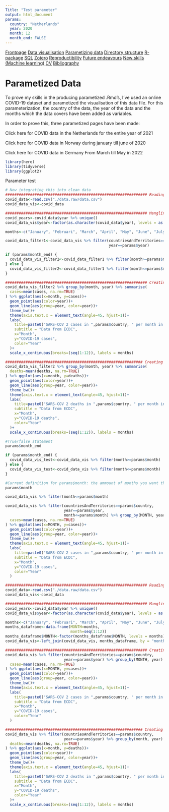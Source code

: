 ```yaml
---
Title: "Test parameter"
output: html_document
params:
  country: "Netherlands"
  year: 2020
  month: 12
  month_end: FALSE
---
```


<body id="start">
<div class="topnav">
  <a href='index.html#Frontpage'>Frontpage</a>
  <a href='data-visualisation.html#data-visualisation'>Data visualisation</a>
  <a href='parametized-data.html#parametized-data'>Parametizing data</a>
  <a href='directory-structure.html#directory-structure'>Directory structure</a>
  <a href='creating-a-r-package.html#creating-a-r-package'>R-package</a>
  <a href='sql.html#SQL'>SQL</a>
  <a href='bibliography-using-zotero.html#Bibliography using Zotero'>Zotero</a>
  <a href='open-reproductibility-analysis.html#open-reproductibility-analysis'>Reproductibility</a>
  <a href='future-endeavours.html#future-endeavours'>Future endeavours</a>
  <a href='new-skills.html#New-skills'>New skills (Machine learning)<a/>
  <a href='cv.html#cv'>CV</a>
  <a href='bibliography.html#bibliography'>Bibliography</a>
</div>

# Parametized Data

To prove my skills in the producing parametized .Rmd's, I've used an online COVID-19 dataset and parametized the visualisation of this data file. For this parameterization, the country of the data, the year of the data and the months which the data covers have been added as variables. 

In order to prove this, three parametized pages have been made: 

Click here for COVID data in the Netherlands for the entire year of 2021

Click here for COVID data in Norway during january till june of 2020

Click here for COVID data in Germany From March till May in 2022

```r
library(here)
library(tidyverse)
library(ggplot2)
```

Parameter test 

```r
# Now integrating this into clean data
############################################################### Reading data
covid_data<-read.csv("./data.raw/data.csv")
covid_data_vis<-covid_data

############################################################### Mangling data
covid_years<-covid_data$year %>% unique()
covid_data_vis$year<-factor(as.character(covid_data$year), levels = as.character(covid_years)) #Making year a factor so it colours nicely instead of using a gradiant

months<-c("January", "Februari", "March", "April", "May", "June", "July", "August", "September", "October", "November", "December") #Storing months to plaster on x-axis

covid_data_filter1<-covid_data_vis %>% filter(countriesAndTerritories==params$country, #Filtering for countries and year
                                              year==params$year)

if (params$month_end) {
  covid_data_vis_filter2<-covid_data_filter1 %>% filter(month>=params$month)           #Filter for month based on if month_end is TRUE or FALSE
} else {
  covid_data_vis_filter2<-covid_data_filter1 %>% filter(month<=params$month)
}

############################################################### Creating visualisation: Cases per month
covid_data_vis_filter2 %>% group_by(month, year) %>% summarise(
  cases=mean(cases, na.rm=TRUE)
) %>% ggplot(aes(x=month, y=cases))+
  geom_point(aes(color=year))+
  geom_line(aes(group=year, color=year))+
  theme_bw()+
  theme(axis.text.x = element_text(angle=45, hjust=1))+
  labs(
    title=paste0("SARS-COV 2 cases in ",params$country, " per month in ", params$year),
    subtitle = "Data from ECDC",
    x="Month",
    y="COVID-19 cases",
    color="Year"
  )+
  scale_x_continuous(breaks=(seq(1:12)), labels = months)

############################################################# Creating visualisation: Deaths per month
covid_data_vis_filter2 %>% group_by(month, year) %>% summarise(
  deaths=mean(deaths, na.rm=TRUE)
) %>% ggplot(aes(x=month, y=deaths))+
  geom_point(aes(color=year))+
  geom_line(aes(group=year, color=year))+
  theme_bw()+
  theme(axis.text.x = element_text(angle=45, hjust=1))+
  labs(
    title=paste0("SARS-COV 2 deaths in ",params$country, " per month in ", params$year),
    subtitle = "Data from ECDC",
    x="Month",
    y="COVID-19 deaths",
    color="Year"
  )+
  scale_x_continuous(breaks=(seq(1:12)), labels = months)
```


```r
#True/false statement
params$month_end

if (params$month_end) {
  covid_data_vis_test<-covid_data_vis %>% filter(month>=params$month)
} else {
  covid_data_vis_test<-covid_data_vis %>% filter(month<=params$month)
}
```

```r
#Current definition for params$month: the ammount of months you want the graph to showcase
params$month

covid_data_vis %>% filter(month<=params$month)

covid_data_vis %>% filter(countriesAndTerritories==params$country,
                          year==params$year,
                          month<=params$month) %>% group_by(MONTH, year) %>% summarise(
  cases=mean(cases, na.rm=TRUE)
) %>% ggplot(aes(x=MONTH, y=cases))+
  geom_point(aes(color=year))+
  geom_line(aes(group=year, color=year))+
  theme_bw()+
  theme(axis.text.x = element_text(angle=45, hjust=1))+
  labs(
    title=paste0("SARS-COV 2 cases in ",params$country, " per month in ", params$year),
    subtitle = "Data from ECDC",
    x="Month",
    y="COVID-19 cases",
    color="Year"
  )
```


```r
############################################################### Reading data
covid_data<-read.csv("./data.raw/data.csv")
covid_data_vis<-covid_data

############################################################### Mangling data
covid_years<-covid_data$year %>% unique()
covid_data_vis$year<-factor(as.character(covid_data$year), levels = as.character(covid_years))

months<-c("January", "Februari", "March", "April", "May", "June", "July", "August", "September", "October", "November", "December")
months_dataframe<-data.frame(MONTH=months,
                             month=seq(1:12))
months_dataframe$MONTH<-factor(months_dataframe$MONTH, levels = months)
covid_data_vis<-left_join(covid_data_vis, months_dataframe, by = "month")

############################################################### Creating visualisation: Cases per month
covid_data_vis %>% filter(countriesAndTerritories==params$country,
                          year==params$year) %>% group_by(MONTH, year) %>% summarise(
  cases=mean(cases, na.rm=TRUE)
) %>% ggplot(aes(x=MONTH, y=cases))+
  geom_point(aes(color=year))+
  geom_line(aes(group=year, color=year))+
  theme_bw()+
  theme(axis.text.x = element_text(angle=45, hjust=1))+
  labs(
    title=paste0("SARS-COV 2 cases in ",params$country, " per month in ", params$year),
    subtitle = "Data from ECDC",
    x="Month",
    y="COVID-19 cases",
    color="Year"
  )

############################################################# Creating visualisation: Deaths per month
covid_data_vis %>% filter(countriesAndTerritories==params$country,
                          year==params$year) %>% group_by(month, year) %>% summarise(
  deaths=mean(deaths, na.rm=TRUE)
) %>% ggplot(aes(x=month, y=deaths))+
  geom_point(aes(color=year))+
  geom_line(aes(group=year, color=year))+
  theme_bw()+
  theme(axis.text.x = element_text(angle=45, hjust=1))+
  labs(
    title=paste0("SARS-COV 2 deaths in ",params$country, " per month in ", params$year),
    subtitle = "Data from ECDC",
    x="Month",
    y="COVID-19 deaths",
    color="Year"
  )+
  scale_x_continuous(breaks=(seq(1:12)), labels = months)
```


